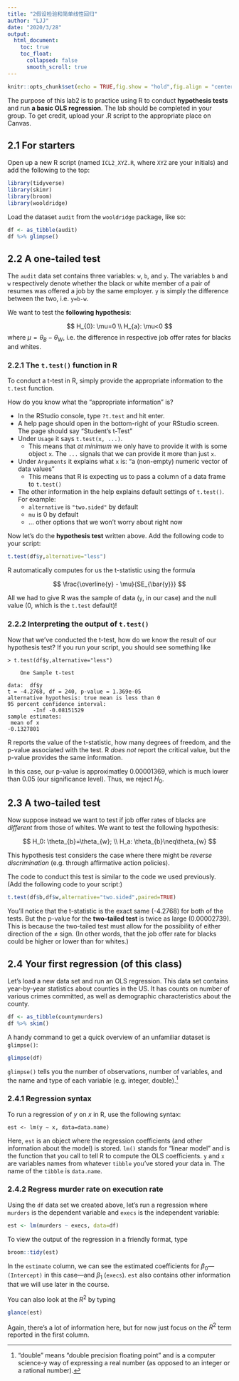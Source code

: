 ```yaml
---
title: "2假设检验和简单线性回归"
author: "LJJ"
date: "2020/3/28"
output: 
  html_document:
    toc: true
    toc_float:
      collapsed: false
      smooth_scroll: true
---
```


```r
knitr::opts_chunk$set(echo = TRUE,fig.show = "hold",fig.align = "center")
```

The purpose of this lab2 is to practice using R to conduct **hypothesis tests** and run **a basic OLS regression**. The lab should be completed in your group. To get credit, upload your .R script to the appropriate place on Canvas. 

## 2.1 For starters

Open up a new R script (named `ICL2_XYZ.R`, where `XYZ` are your initials) and add the following to the top:

```r
library(tidyverse)
library(skimr)
library(broom)
library(wooldridge)
```

Load the dataset `audit` from the `wooldridge` package, like so:

```r
df <- as_tibble(audit)
df %>% glimpse()
```

## 2.2 A one-tailed test

The `audit` data set contains three variables: `w`, `b`, and `y`. The variables `b` and `w` respectively denote whether the black or white member of a pair of resumes was offered a job by the same employer. `y` is simply the difference between the two, i.e. `y=b-w`. 

We want to test the **following hypothesis**:

$$
H_{0}: \mu=0 \\
H_{a}: \mu<0
$$
where $\mu = \theta_{B}-\theta_{W}$, i.e. the difference in respective job offer rates for blacks and whites.

### 2.2.1 The `t.test()` function in R

To conduct a t-test in R, simply provide the appropriate information to the `t.test` function.

How do you know what the "appropriate information" is? 

- In the RStudio console, type `?t.test` and hit enter. 
- A help page should open in the bottom-right of your RStudio screen. The page should say "Student's t-Test"
- Under `Usage` it says `t.test(x, ...)`. 
    * This means that *at minimum* we only have to provide it with is some object `x`. The `...` signals that we can provide it more than just `x`.
- Under `Arguments` it explains what `x` is: "a (non-empty) numeric vector of data values"
    * This means that R is expecting us to pass a column of a data frame to `t.test()`
- The other information in the help explains default settings of `t.test()`. For example:
    * `alternative` is `"two.sided"` by default
    * `mu` is 0 by default
    * ... other options that we won't worry about right now

Now let's do the **hypothesis test** written above. Add the following code to your script:

```r
t.test(df$y,alternative="less")
```

R automatically computes for us the t-statistic using the formula

$$
\frac{\overline{y} - \mu}{SE_{\bar{y}}}
$$

All we had to give R was the sample of data (`y`, in our case) and the null value (0, which is the `t.test` default)!

### 2.2.2 Interpreting the output of `t.test()`

Now that we've conducted the t-test, how do we know the result of our hypothesis test? If you run your script, you should see something like

```
> t.test(df$y,alternative="less")

	One Sample t-test

data:  df$y
t = -4.2768, df = 240, p-value = 1.369e-05
alternative hypothesis: true mean is less than 0
95 percent confidence interval:
        -Inf -0.08151529
sample estimates:
 mean of x 
-0.1327801
```

R reports the value of the t-statistic, how many degrees of freedom, and the p-value associated with the test. R *does not* report the critical value, but the p-value provides the same information.

In this case, our p-value is approximatley 0.00001369, which is much lower than 0.05 (our significance level). Thus, we reject $H_0$.

## 2.3 A two-tailed test

Now suppose instead we want to test if job offer rates of blacks are *different* from those of whites.
We want to test the following hypothesis:

$$
H_0: \theta_{b}=\theta_{w}; \\
H_a: \theta_{b}\neq\theta_{w}
$$

This hypothesis test considers the case where there might be *reverse discrimination* (e.g. through affirmative action policies).

The code to conduct this test is similar to the code we used previously. (Add the following code to your script:)

```r
t.test(df$b,df$w,alternative="two.sided",paired=TRUE)
```

You'll notice that the t-statistic is the exact same (-4.2768) for both of the tests. But the p-value for the **two-tailed test** is twice as large (0.00002739). This is because the two-tailed test must allow for the possibility of either direction of the $\neq$ sign. (In other words, that the job offer rate for blacks could be higher or lower than for whites.)

## 2.4 Your first regression (of this class)
 
Let's load a new data set and run an OLS regression. This data set contains year-by-year statistics about counties in the US. It has counts on number of various crimes committed, as well as demographic characteristics about the county.

```r
df <- as_tibble(countymurders)
df %>% skim()
```

A handy command to get a quick overview of an unfamiliar dataset is `glimpse()`:

```r
glimpse(df)
```

`glimpse()` tells you the number of observations, number of variables, and the name and type of each variable (e.g. integer, double).[^1]

### 2.4.1 Regression syntax

To run a regression of $y$ on $x$ in R, use the following syntax:

```
est <- lm(y ~ x, data=data.name)
```

Here, `est` is an object where the regression coefficients (and other information about the model) is stored. `lm()` stands for "linear model" and is the function that you call to tell R to compute the OLS coefficients. `y` and `x` are variables names from whatever `tibble` you've stored your data in. The name of the `tibble` is `data.name`.

### 2.4.2 Regress murder rate on execution rate

Using the `df` data set we created above, let's run a regression where `murders` is the dependent variable and `execs` is the independent variable:

```r
est <- lm(murders ~ execs, data=df)
```

To view the output of the regression in a friendly format, type

```r
broom::tidy(est)
```

In the `estimate` column, we can see the estimated coefficients for $\beta_0$---`(Intercept)` in this case---and $\beta_1$ (`execs`). `est` also contains other information that we will use later in the course.

You can also look at the $R^2$ by typing

```r
glance(est)
```

Again, there's a lot of information here, but for now just focus on the $R^2$ term reported in the first column.

<!--- # References --->
[^1]: "double" means "double precision floating point" and is a computer science-y way of expressing a real number (as opposed to an integer or a rational number).
